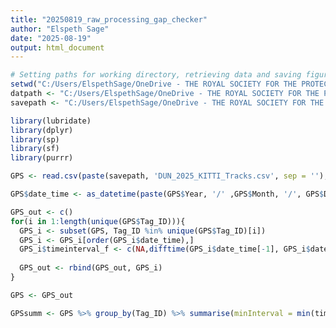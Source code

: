 ```yaml
---
title: "20250819_raw_processing_gap_checker"
author: "Elspeth Sage"
date: "2025-08-19"
output: html_document
---
```


```r
# Setting paths for working directory, retrieving data and saving figures and outputs - CHANGE TO SUIT YOU
setwd("C:/Users/ElspethSage/OneDrive - THE ROYAL SOCIETY FOR THE PROTECTION OF BIRDS/Documents/BRAIDS/WORKING/2025_Dunbar_Explore/Scripts")
datpath <- "C:/Users/ElspethSage/OneDrive - THE ROYAL SOCIETY FOR THE PROTECTION OF BIRDS/Documents/BRAIDS/WORKING/2025_Dunbar_Explore/Data/"
savepath <- "C:/Users/ElspethSage/OneDrive - THE ROYAL SOCIETY FOR THE PROTECTION OF BIRDS/Documents/BRAIDS/WORKING/2025_Dunbar_Explore/Outputs/"

```

```r
library(lubridate)
library(dplyr)
library(sp)
library(sf)
library(purrr)
```

```r
GPS <- read.csv(paste(savepath, 'DUN_2025_KITTI_Tracks.csv', sep = ''), header = TRUE, sep = ",", stringsAsFactors=FALSE, row.names = NULL)

```

```r
GPS$date_time <- as_datetime(paste(GPS$Year, '/' ,GPS$Month, '/', GPS$Day, '/', GPS$Hour, ':', GPS$Minute, ':', GPS$Second))

GPS_out <- c()
for(i in 1:length(unique(GPS$Tag_ID))){
  GPS_i <- subset(GPS, Tag_ID %in% unique(GPS$Tag_ID)[i])
  GPS_i <- GPS_i[order(GPS_i$date_time),]
  GPS_i$timeinterval_f <- c(NA,difftime(GPS_i$date_time[-1], GPS_i$date_time[-length(GPS_i$date_time)], units = "secs"))
  
  GPS_out <- rbind(GPS_out, GPS_i)
}

GPS <- GPS_out 
```

```r
GPSsumm <- GPS %>% group_by(Tag_ID) %>% summarise(minInterval = min(timeinterval_f, na.rm = TRUE), maxInterval = max(timeinterval_f, na.rm = TRUE), medianInterval = median(timeinterval_f, na.rm = TRUE))

```